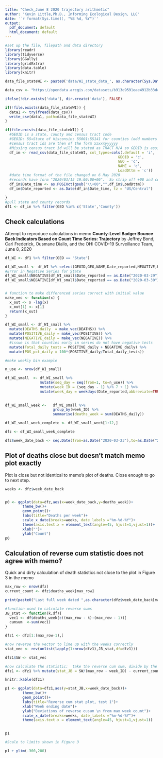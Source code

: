 ```yaml
---
title: "Check_June 8 2020 trajectory arithmetic"
author: "Kevin Little,Ph.D., Informing Ecological Design, LLC"
date: '`r format(Sys.time(), "%B %d, %Y")`'
output:
  pdf_document: default
  html_document: default
---
```


```r
#set up the file, filepath and data directory
library(readr)
library(tidyverse)
library(GGally)
library(gridExtra)
library(data.table)
library(knitr)

data_file_stateWI <- paste0('data/WI_state_data_', as.character(Sys.Date()), '.csv')

data_csv <- "https://opendata.arcgis.com/datasets/b913e9591eae4912b33dc5b4e88646c5_10.csv"

ifelse(!dir.exists('data'), dir.create('data'), FALSE)

if(!file.exists(data_file_stateWI)) {
  data1 <- try(fread(data_csv))
  write_csv(data1, path=data_file_stateWI)
}

if(file.exists(data_file_stateWI)) {
  #GEOID is a state, county and census tract code
  #GEOID: 55=State of Wisconsin; 55001:55141 for counties (odd numbers only)                                                
  #census tract ids are then of the form 55xxxyyyyyy
  #Missing census tract id will be stated as TRACT N/A so GEOID is assigned as character type for now
  df_in <- read_csv(data_file_stateWI, col_types=cols(.default = 'i',
                                                    GEOID = 'c',
                                                    GEO = 'c',
                                                    NAME = 'c',
                                                    LoadDttm = 'c'))
  #date time format of the file changed on 6 May 2020
  #records have form "2020/03/15 19:00:00+00".  So strip off +00 and convert to date-time object
  df_in$Date_time <- as.POSIXct(gsub("\\+00","",df_in$LoadDttm))
  df_in$Date_reported <- as.Date(df_in$Date_time, tz = "US/Central")
  
}
#pull state and county records
df1 <- df_in %>% filter(GEO %in% c('State','County'))

```

## Check calculations

Attempt to reproduce calculations in memo **County-Level Badger Bounce Back Indicators Based on Count Time Series: Trajectory** by Jeffrey Bond, Carl Frederick, Ousmane Diallo, and the OHI COVID-19 Surveillance Team, June 8, 2020


```r
df_WI <- df1 %>% filter(GEO == "State")

df_WI_small <- df_WI %>% select(GEOID,GEO,NAME,Date_reported,NEGATIVE,POSITIVE,DEATHS)
#Error in Negative Series for State
df_WI_small$NEGATIVE[df_WI_small$Date_reported == as.Date("2020-03-29")] <- 15856
df_WI_small$NEGATIVE[df_WI_small$Date_reported == as.Date("2020-03-30")] <- 16550


# function to make differenced series correct with initial value
make_vec <- function(x) {
  x_out <- x -lag(x)
  x_out[1] <- x[1]
  return(x_out)
}

df_WI_small <- df_WI_small %>%
  mutate(DEATHS_daily  = make_vec(DEATHS)) %>% 
  mutate(POSITIVE_daily = make_vec(POSITIVE)) %>%
  mutate(NEGATIVE_daily = make_vec(NEGATIVE)) %>%
  #issue is that counties early in series do not have negative tests
  mutate(Total_daily_tests = POSITIVE_daily + NEGATIVE_daily) %>%
  mutate(POS_pct_daily = 100*(POSITIVE_daily/Total_daily_tests)) 

#make weekly bin example

n_use <- nrow(df_WI_small)

df_WI_small  <- df_WI_small %>% 
                mutate(seq_day = seq(from=1, to=n_use)) %>% 
                mutate(week_ID = (seq_day - 1) %/% 7 + 1) %>% 
                mutate(week_day = weekdays(Date_reported,abbreviate=TRUE))  
               
  
df_WI_small_week <-   df_WI_small %>%
                      group_by(week_ID) %>% 
                      summarise(deaths_week = sum(DEATHS_daily))

df_WI_small_week_complete <- df_WI_small_week[1:12,]

dfz <- df_WI_small_week_complete

dfz$week_date_back <- seq.Date(from=as.Date("2020-03-23"),to=as.Date("2020-06-08"),by = 7)
```

## Plot of deaths close but doesn't match memo plot exactly

Plot is close but not identical to memo's plot of deaths.   Close enough to go to next step.

```r
weeks <- dfz$week_date_back


p0 <- ggplot(data=dfz,aes(x=week_date_back,y=deaths_week))+
        theme_bw()+
        geom_point()+
        labs(title="Deaths per week")+
        scale_x_date(breaks=weeks, date_labels ="%m-%d-%Y")+
        theme(axis.text.x = element_text(angle=45, hjust=1,vjust=1))+
        xlab("")+
        ylab("Count")
p0
```

## Calculation of reverse cum statistic does not agree with memo?
Quick and dirty calculation of death statistics not close to the plot in Figure 3 in the memo

```r

max_row <- nrow(dfz)
current_count <- dfz$deaths_week[max_row]

print(paste0("Last full week dated ",as.character(dfz$week_date_back[max_row]),":", current_count, " deaths"))

#function used to calculate reverse sums
JB_stat <- function(k,df){
  vec1 <- df$deaths_week[c((max_row - k):(max_row - 1))]
  cumsum  <-sum(vec1)
}

dfz1 <- dfz[1:(max_row-1),]

#now reverse the vector to line up with the weeks correctly
stat_vec <- rev(unlist(lapply(1:nrow(dfz1),JB_stat,df=dfz1)))

dfz1$SW <- stat_vec

#now calculate the statistic:  take the reverse cum sum, divide by the reverse week count and subtract the count of the last full week in the data series
dfz1 <- dfz1 %>% mutate(stat_JB = SW/(max_row - week_ID) - current_count)

knitr::kable(dfz1)

p1 <- ggplot(data=dfz1,aes(y=stat_JB,x=week_date_back))+
        theme_bw()+
        geom_point()+
        labs(title="Reverse cum stat plot, test 1")+
        xlab("Week ending date")+
        ylab("Deviations of reverse cusum \n from max week count")+
        scale_x_date(breaks=weeks, date_labels ="%m-%d-%Y")+
        theme(axis.text.x = element_text(angle=45, hjust=1,vjust=1))
       

p1

#Scale to limits shown in Figure 3

p1 + ylim(-300,200)
```